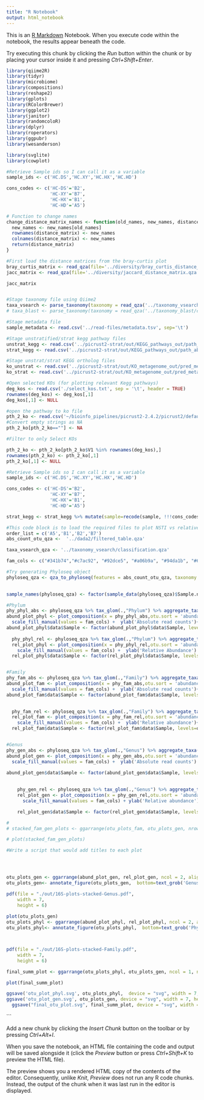 ```yaml
---
title: "R Notebook"
output: html_notebook
---
```


This is an [R Markdown](http://rmarkdown.rstudio.com) Notebook. When you execute code within the notebook, the results appear beneath the code. 

Try executing this chunk by clicking the *Run* button within the chunk or by placing your cursor inside it and pressing *Ctrl+Shift+Enter*. 



```r
library(qiime2R)
library(tidyr)
library(microbiome)
library(compositions)
library(reshape2)
library(gplots)
library(RColorBrewer)
library(ggplot2)
library(janitor)
library(randomcoloR)
library(dplyr)
library(roperators)
library(ggpubr)
library(wesanderson)

library(svglite)
library(cowplot)

```


```r

#Retrieve Sample ids so I can call it as a variable 
sample_ids <- c('HC.DS','HC.XY','HC.HX','HC.HD')

cons_codes <- c('HC-DS'='B2',
                'HC-XY'='B7',
                'HC-HX'='B1',
                'HC-HD'='A5')

# Function to change names
change_distance_matrix_names <- function(old_names, new_names, distance_matrix) {
  new_names <- new_names[old_names]
  rownames(distance_matrix) <- new_names
  colnames(distance_matrix) <- new_names
  return(distance_matrix)
}

#First load the distance matrices from the bray-curtis plot
bray_curtis_matrix <- read_qza(file='../diversity/bray_curtis_distance_matrix.qza')$data
jacc_matrix <- read_qza(file='../diversity/jaccard_distance_matrix.qza')$data

jacc_matrix



```




```r


#Stage taxonomy file using Qiime2
taxa_vsearch <- parse_taxonomy(taxonomy = read_qza('../taxonomy_vsearch/classification.qza')$data)
# taxa_blast <- parse_taxonomy(taxonomy = read_qza('../taxonomy_blast/classification-blast.qza')$data)

#Stage metadata file
sample_metadata <- read.csv('../read-files/metadata.tsv', sep='\t')

#Stage unstratified/strat kegg pathway files
unstrat_kegg <- read.csv('../picrust2-strat/out/KEGG_pathways_out/path_abun_unstrat.tsv.gz', sep = '\t')
strat_kegg <- read.csv('../picrust2-strat/out/KEGG_pathways_out/path_abun_contrib.tsv.gz', sep = '\t')

#Stage unstrat/strat KEGG ortholog files 
ko_unstrat <- read.csv('../picrust2-strat/out/KO_metagenome_out/pred_metagenome_unstrat.tsv.gz', sep = '\t')
ko_strat <- read.csv('../picrust2-strat/out/KO_metagenome_out/pred_metagenome_contrib.tsv.gz', sep = '\t')

#Open selected KOs (for plotting relevant Kegg pathways)
deg_kos <- read.csv('./select_kos.txt', sep = '\t', header = TRUE)
rownames(deg_kos) <- deg_kos[,1]
deg_kos[,1] <- NULL

#open the pathway to ko file
pth_2_ko <- read.csv('~/bioinfo_pipelines/picrust2-2.4.2/picrust2/default_files/pathway_mapfiles/KEGG_pathways_to_KO.tsv', header =FALSE, sep='\t') 
#Convert empty strings as NA
pth_2_ko[pth_2_ko==""] <- NA 

#Filter to only Select KOs

pth_2_ko <- pth_2_ko[pth_2_ko$V1 %in% rownames(deg_kos),]
rownames(pth_2_ko) <- pth_2_ko[,1]
pth_2_ko[,1] <- NULL

#Retrieve Sample ids so I can call it as a variable 
sample_ids <- c('HC.DS','HC.XY','HC.HX','HC.HD')

cons_codes <- c('HC-DS'='B2',
                'HC-XY'='B7',
                'HC-HX'='B1',
                'HC-HD'='A5')

strat_kegg <- strat_kegg %>% mutate(sample=recode(sample, !!!cons_codes))


```


```r



#This code block is to load the required files to plot NSTI vs relative abundance
order_list = c('A5','B1','B2','B7')
abs_count_otu_qza <-  '../dada2/filtered_table.qza'

taxa_vsearch_qza <- '../taxonomy_vsearch/classification.qza'

fam_cols <- c("#341b74","#c7ac92", "#92dce5", "#a06b9a", "#94da1b", "#662e00", "#4a205a", "#008dd5", "#ecb309", "#ff5c6c", "#147b1e", "#353A46", "#f45d01", "#c11f96", "#848fa5", "#bf2231", "#fdfd9b", "#2bb6a8", "#af6e77", "#e08115")

#Try generating Phyloseq object
phyloseq_qza <- qza_to_phyloseq(features = abs_count_otu_qza, taxonomy = taxa_vsearch_qza, metadata = '../read-files/metadata.tsv')
  

sample_names(phyloseq_qza) <- factor(sample_data(phyloseq_qza)$Sample.name, levels=order_list)

#Phylum
phy_phyl_abs <- phyloseq_qza %>% tax_glom(.,"Phylum") %>% aggregate_taxa(level = "Phylum")  
abund_plot_phyl <- plot_composition(x = phy_phyl_abs,otu.sort = 'abundance') + 
  scale_fill_manual(values = fam_cols) +  ylab('Absolute read counts')+ labs(fill='Phylum')
abund_plot_phyl$data$Sample <- factor(abund_plot_phyl$data$Sample, levels=order_list)
  
  phy_phyl_rel <- phyloseq_qza %>% tax_glom(.,"Phylum") %>% aggregate_taxa(level = "Phylum")  %>% microbiome::transform(transform = 'compositional')
  rel_plot_phyl <- plot_composition(x = phy_phyl_rel,otu.sort = 'abundance') + 
    scale_fill_manual(values = fam_cols) +  ylab('Relative Abundance') + labs(fill='Phylum')
  rel_plot_phyl$data$Sample <- factor(rel_plot_phyl$data$Sample, levels=order_list)


#Family
phy_fam_abs <- phyloseq_qza %>% tax_glom(.,"Family") %>% aggregate_taxa(level = "Family")  
abund_plot_fam <- plot_composition(x = phy_fam_abs,otu.sort = 'abundance') + 
  scale_fill_manual(values = fam_cols) +  ylab('Absolute read counts')+ labs(fill='Family')
abund_plot_fam$data$Sample <- factor(abund_plot_fam$data$Sample, levels=order_list)
  

  phy_fam_rel <- phyloseq_qza %>% tax_glom(.,"Family") %>% aggregate_taxa(level = "Family")  %>% microbiome::transform(transform = 'compositional')
  rel_plot_fam <- plot_composition(x = phy_fam_rel,otu.sort = 'abundance') + 
    scale_fill_manual(values = fam_cols) +  ylab('Relative abundance')+ labs(fill='Family')
  rel_plot_fam$data$Sample <- factor(rel_plot_fam$data$Sample, levels=order_list) 


#Genus
phy_gen_abs <- phyloseq_qza %>% tax_glom(.,"Genus") %>% aggregate_taxa(level = "Genus")  
abund_plot_gen <- plot_composition(x = phy_gen_abs,otu.sort = 'abundance') + 
  scale_fill_manual(values = fam_cols) +  ylab('Absolute read counts') + labs(fill='Genera')

abund_plot_gen$data$Sample <- factor(abund_plot_gen$data$Sample, levels=order_list)
    
    
    phy_gen_rel <- phyloseq_qza %>% tax_glom(.,"Genus") %>% aggregate_taxa(level = "Genus")  %>% microbiome::transform(transform = 'compositional')
    rel_plot_gen <- plot_composition(x = phy_gen_rel,otu.sort = 'abundance') + 
      scale_fill_manual(values = fam_cols) + ylab('Relative abundance')+ labs(fill='Genera')

    rel_plot_gen$data$Sample <- factor(rel_plot_gen$data$Sample, levels=order_list) 

# 
# stacked_fam_gen_plots <- ggarrange(otu_plots_fam, otu_plots_gen, nrow=2, aligh = 'v')

# plot(stacked_fam_gen_plots)

```

```r
#Write a script that would add titles to each plot




otu_plots_gen <- ggarrange(abund_plot_gen, rel_plot_gen, ncol = 2, align ='h', common.legend = T, legend="right")
otu_plots_gen<- annotate_figure(otu_plots_gen,  bottom=text_grob('Genus', face='bold', size=16))

pdf(file = "./out/16S-plots-stacked-Genus.pdf",   
    width = 7, 
    height = 6) 
  
plot(otu_plots_gen)
otu_plots_phyl <- ggarrange(abund_plot_phyl, rel_plot_phyl, ncol = 2, align ='h', common.legend = T, legend="right")
otu_plots_phyl<- annotate_figure(otu_plots_phyl,  bottom=text_grob('Phylum', face='bold', size=16))



pdf(file = "./out/16S-plots-stacked-Family.pdf",   
    width = 7, 
    height = 6) 

final_summ_plot <- ggarrange(otu_plots_phyl, otu_plots_gen, ncol = 1, nrow = 2, align = "hv")

plot(final_summ_plot)

ggsave('otu_plot_phyl.svg', otu_plots_phyl,  device = "svg", width = 7, height = 15)
ggsave('otu_plot_gen.svg', otu_plots_gen, device = "svg", width = 7, height = 15) 
  ggsave("final_otu_plot.svg", final_summ_plot, device = "svg", width = 14, height = 12)
```

```

Add a new chunk by clicking the *Insert Chunk* button on the toolbar or by pressing *Ctrl+Alt+I*.

When you save the notebook, an HTML file containing the code and output will be saved alongside it (click the *Preview* button or press *Ctrl+Shift+K* to preview the HTML file).

The preview shows you a rendered HTML copy of the contents of the editor. Consequently, unlike *Knit*, *Preview* does not run any R code chunks. Instead, the output of the chunk when it was last run in the editor is displayed.
